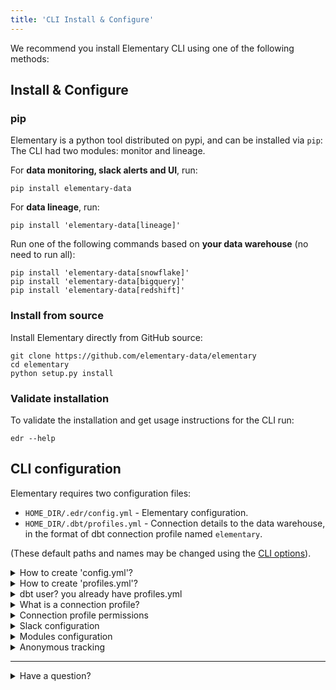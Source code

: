 ```yaml
---
title: 'CLI Install & Configure'
---
```



We recommend you install Elementary CLI using one of the following methods:

## Install & Configure

### pip

Elementary is a python tool distributed on pypi, and can be installed via `pip`:
The CLI had two modules: monitor and lineage.

For **data monitoring, slack alerts and UI**, run:

```shell
pip install elementary-data
```

For **data lineage**, run:

```shell
pip install 'elementary-data[lineage]'
```

Run one of the following commands based on **your data warehouse** (no need to run all):

```shell
pip install 'elementary-data[snowflake]'
pip install 'elementary-data[bigquery]'
pip install 'elementary-data[redshift]'
```

### Install from source

Install Elementary directly from GitHub source:

```shell
git clone https://github.com/elementary-data/elementary
cd elementary
python setup.py install
```

### Validate installation

To validate the installation and get usage instructions for the CLI run:

```shell
edr --help
```

## CLI configuration

Elementary requires two configuration files:

- `HOME_DIR/.edr/config.yml` - Elementary configuration.
- `HOME_DIR/.dbt/profiles.yml` - Connection details to the data warehouse, in the format of dbt connection profile named `elementary`.

(These default paths and names may be changed using the [CLI options](/cli-advanced)).

<details className="-mt-0 mb-6 rounded-xl border px-6 py-3 prose prose-slate open:pb-5 dark:prose-dark dark:border-slate-800">
  <summary className="font-medium cursor-default select-none text-slate-900 dark:text-slate-200">How to create 'config.yml'?</summary>

Create a new directory and yml file under: HOME_DIR/.edr/config.yml

Here is the format of the yml itself:

```yml config.yml
# alerts destination #
slack:
  notification_webhook: <your_slack_webhook_url>
  # optional #
  workflows: false
  
# optional #
# Target path for the output files of edr lineage #
traget-path:
```

</details>

<details className="-mt-0 mb-6 rounded-xl border px-6 py-3 prose prose-slate open:pb-5 dark:prose-dark dark:border-slate-800">
  <summary className="font-medium cursor-default select-none text-slate-900 dark:text-slate-200">How to create 'profiles.yml'?</summary>

1. By default, the tool will search for the file under HOME_DIR/.dbt. If you wish to create it in a different directory, choose a path that does not sync with any version control system.
2. Create a new file and name it profiles.yml.
3. Use a template of the relevant integration to create a connection profile in the file, and save it. 

Note that for edr monitor the connection profile has to have the database and schema of the project where the tests run. If you are using a custom database for Elementary, configure it in the profile.

<SnippetGroup>

```yml Snowflake
## By default, edr expects the profile name 'elementary'.      ##
##                                                             ##
## For edr monitor:                                            ##
## The database and schema of edr models.                      ##
## Check where 'alerts_data_monitoring' is to find it.         ##
##                                                             ##
## For edr lineage:                                            ##
## Any database and schema will do.                            ##

elementary: 
  outputs:
    default:
      type: snowflake
      account: [account id]
        
      ## User/password auth, other options (Keypair/SSO) require other configs ##
      user: [username]
      password: [password]
      
      role: [user role]
      database: [database name]
      warehouse: [warehouse name]
      schema: [schema name]_elementary
      threads: 4
      ## OPTIONAL - if you want to create the lineage based on queries from more 
      ## than the last 7 days or you have 10k or more queries in the history pulled during 
      ## the requested dates range, add this parameter (NOTE: account_usage requires more permissions, see note below).
      query_history_source: account_usage
```

```yml BigQuery
## By default, edr expects the profile name 'elementary'.      ##
##                                                             ##
## For edr monitor:                                            ##
## The database and schema of edr models.                      ##
## Check where 'alerts_data_monitoring' is to find it.         ##
##                                                             ##
## For edr lineage:                                            ##
## Any database and schema will do.                            ##


elementary: 
  outputs:
    default:  
      type: bigquery
      
      ## Service account auth, other options require other configs ##
      method: service-account
      keyfile: [full path to your keyfile]
      
      project: [project id]
      dataset: [dataset name]
      threads: 4
      ## Location is mandatory, can be one of US or EU, or a regional location
      location: [dataset location]
      priority: interactive
```

</SnippetGroup>

</details>

<details className="-mt-0 mb-6 rounded-xl border px-6 py-3 prose prose-slate open:pb-5 dark:prose-dark dark:border-slate-800">
  <summary className="font-medium cursor-default select-none text-slate-900 dark:text-slate-200">dbt user? you already have profiles.yml</summary>

If you are a dbt user, you already have a `profiles.yml` file that you can use. The default path of the dbt profiles file is `~/.dbt/` directory. 

- For further details, please refer to [dbt's documentation](https://docs.getdbt.com/reference/profiles.yml) about the file.
- Note: in BigQuery we require 'location' ([details](https://cloud.google.com/bigquery/docs/locations)), and in dbt it is optional.

</details>

<details className="-mt-0 mb-6 rounded-xl border px-6 py-3 prose prose-slate open:pb-5 dark:prose-dark dark:border-slate-800">
  <summary className="font-medium cursor-default select-none text-slate-900 dark:text-slate-200">What is a connection profile?</summary>

Elementary requires connection details and credentials to connect to the data warehouse. These are configured in a connection profile using a file named `profiles.yml`.

**We recommend creating a dedicated database, or at least a schema.**

Elementary leverages dbt's [connection profile](https://docs.getdbt.com/dbt-cli/configure-your-profile) format. 

**dbt users**
Just add a profile with the relevant details, and name it `elementary`.

</details>

<details className="-mt-0 mb-6 rounded-xl border px-6 py-3 prose prose-slate open:pb-5 dark:prose-dark dark:border-slate-800">
  <summary className="font-medium cursor-default select-none text-slate-900 dark:text-slate-200">Connection profile permissions</summary>

The provided credentials need to have permission to: 
- Read - Query history, information schema and the tables configured for monitoring.,
- Write - To the database and schema configured in `elementary` [connection profile](/connection-profile).

The required connection details and permissions for each data warehouse are detailed in the relevant integration documentation under integrations.

</details>

<details className="-mt-0 mb-6 rounded-xl border px-6 py-3 prose prose-slate open:pb-5 dark:prose-dark dark:border-slate-800">
  <summary className="font-medium cursor-default select-none text-slate-900 dark:text-slate-200">Slack configuration</summary>

Configure Slack by creating an app for Elementary and passing the token/webhook to the CLI as a parameter, or adding the token/webhook to `config.yml`.
Refer to [this guide](/slack) for detailed instructions.

</details>

<details className="-mt-0 mb-6 rounded-xl border px-6 py-3 prose prose-slate open:pb-5 dark:prose-dark dark:border-slate-800">
  <summary className="font-medium cursor-default select-none text-slate-900 dark:text-slate-200">Modules configuration</summary>

Modules specific configuration is detailed in the guides for each module.

</details>

<details className="-mt-0 mb-6 rounded-xl border px-6 py-3 prose prose-slate open:pb-5 dark:prose-dark dark:border-slate-800">
  <summary className="font-medium cursor-default select-none text-slate-900 dark:text-slate-200">Anonymous tracking</summary>

We want to keep building and improving, and for that, we need to understand how users work with Elementary (and data is fun!). For that we added an anonymous tracking of events using [Posthog](https://posthog.com/) (open-source product analytics, highly recommended). 

We only track start, end, platform, number of queries and the size of the graph. No credentials, queries content, table names or anything private (not now and not ever).

By default this completely anonymous tracking is turned on. You can opt-out at any time by adding the following to your `config.yml` file:

```shell
anonymous_usage_tracking: False
```

</details>

---

<details className="-mt-0 mb-6 rounded-xl border px-6 py-3 prose prose-slate open:pb-5 dark:prose-dark dark:border-slate-800">
  <summary className="font-medium cursor-default select-none text-slate-900 dark:text-slate-200">Have a question?</summary>

We are available on [Slack](https://join.slack.com/t/elementary-community/shared_invite/zt-uehfrq2f-zXeVTtXrjYRbdE_V6xq4Rg), reach out for any kind of help!

</details>